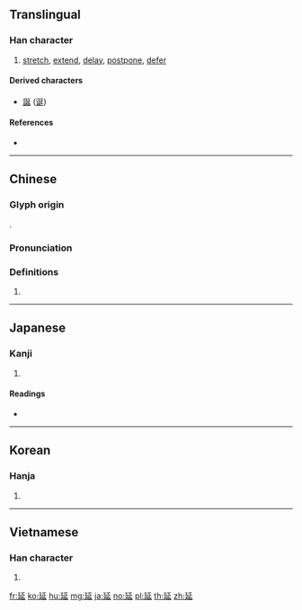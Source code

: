 ==Translingual==

===Han character===
{{Han char|rn=54|rad=廴|as=04|sn=7|four=12401|canj=NKHYM,NKHYV|ids=⿺廴⿱丿止}}

# [[stretch]], [[extend]], [[delay]], [[postpone]], [[defer]]

====Derived characters====
* [[誕]] ([[诞]])

====References====
* {{Han ref|kx=0352.300|dkj=09569|dj=0666.180|hdz=10404.010|uh=5EF6|ud=24310|bh=A9B5|bd=43445}}

----

==Chinese==
{{zh-forms}}

===Glyph origin===
{{Han etym}}
{{Han compound|丿|㢟|c1=p|c2=s|ls=psc}}.

===Pronunciation===
{{zh-pron
|m=yán
|c=jin4
|h=pfs=
|md=
|mn=iân
|w=
|mc=y
|oc=y
|cat=
}}

===Definitions===
{{zh-hanzi}}

# {{rfdef|lang=zh}}

----

==Japanese==

===Kanji===
{{ja-kanji|grade=6|rs=廴04}}

# {{defn|lang=ja|sort=廴04}}

====Readings====
* {{ja-readings|on=[[えん]] (en)|kun=[[のびる]] (nobiru), [[のばす]] (nobasu)|nanori=[[のぶ]] (nobu)}}

----

==Korean==

===Hanja===
{{ko-hanja|hangeul=연|rv=yeon|mr=yŏn}}

# {{defn|lang=ko|sort=廴04}}

----

==Vietnamese==

===Han character===
{{vi-hantu|[[dang]], [[dan]], [[diên]]|rs=廴04}}

# {{defn|lang=vi|sort=廴04}}

[[fr:延]]
[[ko:延]]
[[hu:延]]
[[mg:延]]
[[ja:延]]
[[no:延]]
[[pl:延]]
[[th:延]]
[[zh:延]]